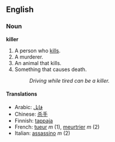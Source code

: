 ==English==
===Noun===
'''killer'''

#A person who [[kill]]s.
#A murderer.
#An animal that kills.
#Something that causes death.
#:''Driving while tired can be a killer.''

====Translations====
*Arabic: [[قاتل]]
*Chinese: [[杀手]]
*Finnish: [[tappaja]]
*French: [[tueur]] ''m'' (1), [[meurtrier]] ''m'' (2)
*Italian: [[assassino]] ''m'' (2)